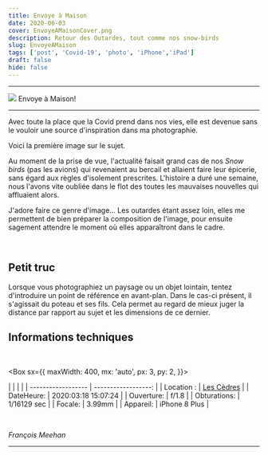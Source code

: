 ```yaml
---
title: Envoye à Maison
date: 2020-06-03
cover: EnvoyeAMaisonCover.png
description: Retour des Outardes, tout comme nos snow-birds
slug: EnvoyeAMaison
tags: ['post', 'Covid-19', 'photo', 'iPhone','iPad']
draft: false
hide: false
---
```


---

<Flex>
  <Card width={[ 256, 320 ]} mx='auto'>
    <Image src='EnvoyeAMaison.png'/>
    <Text>
      Envoye à Maison!
    </Text>
  </Card>
</Flex>

---
Avec toute la place que la Covid prend dans nos vies, elle est devenue sans le vouloir une source d'inspiration dans ma photographie.

Voici la première image sur le sujet.

Au moment de la prise de vue, l'actualité faisait grand cas de nos *Snow birds* (pas les avions) qui revenaient au bercail et allaient faire leur épicerie, sans égard aux règles d'isolement prescrites.
L'histoire a duré une semaine, nous l'avons vite oubliée dans le flot des toutes les mauvaises nouvelles qui affluaient alors.

J'adore faire ce genre d'image... Les outardes étant assez loin, elles me permettent de bien préparer la composition de l'image, pour ensuite sagement attendre le moment où elles apparaîtront dans le cadre.

<br/>

## Petit truc

Lorsque vous photographiez un paysage ou un objet lointain, tentez d'introduire un point de référence en avant-plan. Dans le cas-ci présent, il s'agissait du poteau et ses fils.
Cela permet au regard de mieux juger la distance par rapport au sujet et les dimensions de ce dernier.

##  Informations techniques

<br/>

<Box
  sx={{
    maxWidth: 400,
    mx: 'auto',
    px: 3,
    py: 2,
  }}>

|  |                 |      |
| ------------------ | ------------------: |
| Location :      |     [Les Cèdres](https://goo.gl/maps/TBDVXPuAEFrhwRxN6) |
| DateHeure:          | 2020:03:18 15:07:24 |
| Ouverture:           |   f/1.8  |
| Obturations:           |   1/16129 sec |
| Focale:          | 3.99mm   |
| Appareil:           |       iPhone 8 Plus |

</Box>

<br/>


*François Meehan*

---

